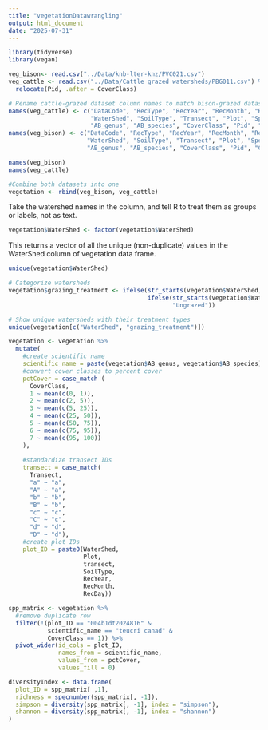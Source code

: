 ```yaml
---
title: "vegetationDatawrangling"
output: html_document
date: "2025-07-31"
---
```


```r
library(tidyverse)
library(vegan)
```

```r
veg_bison<- read.csv("../Data/knb-lter-knz/PVC021.csv")
veg_cattle <- read.csv("../Data/Cattle grazed watersheds/PBG011.csv") %>%
  relocate(Pid, .after = CoverClass)
```


```r
# Rename cattle-grazed dataset column names to match bison-grazed dataset
names(veg_cattle) <- c("DataCode", "RecType", "RecYear", "RecMonth", "RecDay",
                       "WaterShed", "SoilType", "Transect", "Plot", "SpeCode",
                       "AB_genus", "AB_species", "CoverClass", "Pid", "Comments")
names(veg_bison) <- c("DataCode", "RecType", "RecYear", "RecMonth", "RecDay",
                      "WaterShed", "SoilType", "Transect", "Plot", "SpeCode",
                      "AB_genus", "AB_species", "CoverClass", "Pid", "Comments")
```

```r
names(veg_bison)
names(veg_cattle)
```

```r
#Combine both datasets into one
vegetation <- rbind(veg_bison, veg_cattle)
```
Take the watershed names in the column, and tell R to treat them as groups or labels, not as text.
```r
vegetation$WaterShed <- factor(vegetation$WaterShed)
```
This returns a vector of all the unique (non-duplicate) values in the WaterShed column of vegetation data frame.
```r
unique(vegetation$WaterShed)
```
```r
# Categorize watersheds
vegetation$grazing_treatment <- ifelse(str_starts(vegetation$WaterShed, "C"),"Cattle Grazed",
                                       ifelse(str_starts(vegetation$WaterShed, "n"), "Bison Grazed", 
                                              "Ungrazed"))

# Show unique watersheds with their treatment types
unique(vegetation[c("WaterShed", "grazing_treatment")])
```


```r
vegetation <- vegetation %>%
  mutate(
    #create scientific name
    scientific_name = paste(vegetation$AB_genus, vegetation$AB_species),
    #convert cover classes to percent cover
    pctCover = case_match (
      CoverClass, 
      1 ~ mean(c(0, 1)),
      2 ~ mean(c(2, 5)),
      3 ~ mean(c(5, 25)),
      4 ~ mean(c(25, 50)),
      5 ~ mean(c(50, 75)),
      6 ~ mean(c(75, 95)),
      7 ~ mean(c(95, 100))
    ),
    
    #standardize transect IDs
    transect = case_match(
      Transect,
      "a" ~ "a",
      "A" ~ "a",
      "b" ~ "b",
      "B" ~ "b",
      "c" ~ "c",
      "C" ~ "c",
      "d" ~ "d",
      "D" ~ "d"),
    #create plot IDs
    plot_ID = paste0(WaterShed,
                     Plot,
                     transect,
                     SoilType,
                     RecYear,
                     RecMonth,
                     RecDay))
```

```r
spp_matrix <- vegetation %>% 
  #remove duplicate row
  filter(!(plot_ID == "004b1dt2024816" &
           scientific_name == "teucri canad" &
           CoverClass == 1)) %>% 
  pivot_wider(id_cols = plot_ID,
              names_from = scientific_name,
              values_from = pctCover,
              values_fill = 0)
```

```r
diversityIndex <- data.frame(
  plot_ID = spp_matrix[ ,1],
  richness = specnumber(spp_matrix[, -1]),
  simpson = diversity(spp_matrix[, -1], index = "simpson"),
  shannon = diversity(spp_matrix[, -1], index = "shannon")
)
```


